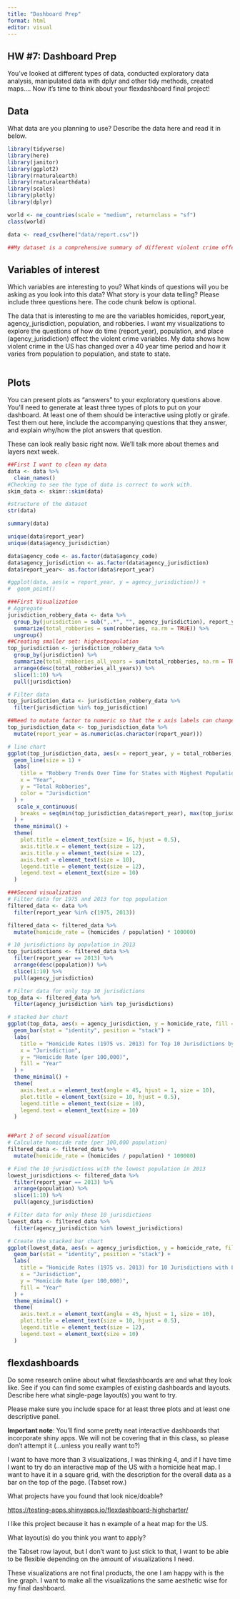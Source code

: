 ```yaml
---
title: "Dashboard Prep"
format: html
editor: visual
---
```


## HW #7: Dashboard Prep

You've looked at different types of data, conducted exploratory data analysis, manipulated data with dplyr and other tidy methods, created maps.... Now it's time to think about your flexdashboard final project!

## Data

What data are you planning to use? Describe the data here and read it in below.

```r
library(tidyverse)
library(here)
library(janitor)
library(ggplot2)
library(rnaturalearth)
library(rnaturalearthdata)
library(scales)
library(plotly)
library(dplyr)
```

```r
world <- ne_countries(scale = "medium", returnclass = "sf")
class(world)

data <- read_csv(here("data/report.csv"))

##My dataset is a comprehensive summary of different violent crime offenses in the US from 1997-2013, organized by state/capitals. 
```

## Variables of interest

Which variables are interesting to you? What kinds of questions will you be asking as you look into this data? What story is your data telling? Please include three questions here. The code chunk below is optional.

The data that is interesting to me are the variables homicides, report_year, agency_jurisdiction, population, and robberies. I want my visualizations to explore the questions of how do time (report_year), population, and place (agency_jurisdiction) effect the violent crime variables. My data shows how violent crime in the US has changed over a 40 year time period and how it varies from population to population, and state to state.

```r

```

## Plots

You can present plots as "answers" to your exploratory questions above. You'll need to generate at least three types of plots to put on your dashboard. At least one of them should be interactive using plotly or girafe. Test them out here, include the accompanying questions that they answer, and explain why/how the plot answers that question.

These can look really basic right now. We'll talk more about themes and layers next week.

```r
##First I want to clean my data
data <- data %>%
  clean_names()
#Checking to see the type of data is correct to work with.
skim_data <- skimr::skim(data)
```

```r
#structure of the dataset
str(data)

summary(data)

unique(data$report_year)          
unique(data$agency_jurisdiction)  


```

```r
data$agency_code <- as.factor(data$agency_code)
data$agency_jurisdiction <- as.factor(data$agency_jurisdiction)
data$report_year<- as.factor(data$report_year)
```

```r
#ggplot(data, aes(x = report_year, y = agency_jurisdiction)) +
#  geom_point()
```

```r
###First Visualization
# Aggregate 
jurisdiction_robbery_data <- data %>%
  group_by(jurisdiction = sub(",.*", "", agency_jurisdiction), report_year) %>%
  summarize(total_robberies = sum(robberies, na.rm = TRUE)) %>%
  ungroup()
##Creating smaller set: highestpopulation
top_jurisdiction <- jurisdiction_robbery_data %>%
  group_by(jurisdiction) %>%
  summarize(total_robberies_all_years = sum(total_robberies, na.rm = TRUE)) %>%
  arrange(desc(total_robberies_all_years)) %>%
  slice(1:10) %>%
  pull(jurisdiction)

# Filter data 
top_jurisdiction_data <- jurisdiction_robbery_data %>%
  filter(jurisdiction %in% top_jurisdiction)

##Need to mutate factor to numeric so that the x axis labels can change to every 5 years for readability purposes
top_jurisdiction_data <- top_jurisdiction_data %>%
  mutate(report_year = as.numeric(as.character(report_year)))  

# line chart
ggplot(top_jurisdiction_data, aes(x = report_year, y = total_robberies, color = jurisdiction, group = jurisdiction)) +
  geom_line(size = 1) +
  labs(
    title = "Robbery Trends Over Time for States with Highest Population",
    x = "Year",
    y = "Total Robberies",
    color = "Jurisdiction"
  ) +
   scale_x_continuous(
    breaks = seq(min(top_jurisdiction_data$report_year), max(top_jurisdiction_data$report_year), by = 5)
  ) +
  theme_minimal() +
  theme(
    plot.title = element_text(size = 16, hjust = 0.5),
    axis.title.x = element_text(size = 12),
    axis.title.y = element_text(size = 12),
    axis.text = element_text(size = 10),
    legend.title = element_text(size = 12),
    legend.text = element_text(size = 10)
  )

```

```r
###Second visualization
# Filter data for 1975 and 2013 for top population
filtered_data <- data %>%
  filter(report_year %in% c(1975, 2013))

filtered_data <- filtered_data %>%
  mutate(homicide_rate = (homicides / population) * 100000)

# 10 jurisdictions by population in 2013
top_jurisdictions <- filtered_data %>%
  filter(report_year == 2013) %>%
  arrange(desc(population)) %>%
  slice(1:10) %>%
  pull(agency_jurisdiction)

# Filter data for only top 10 jurisdictions
top_data <- filtered_data %>%
  filter(agency_jurisdiction %in% top_jurisdictions)

# stacked bar chart
ggplot(top_data, aes(x = agency_jurisdiction, y = homicide_rate, fill = factor(report_year))) +
  geom_bar(stat = "identity", position = "stack") +
  labs(
    title = "Homicide Rates (1975 vs. 2013) for Top 10 Jurisdictions by Population",
    x = "Jurisdiction",
    y = "Homicide Rate (per 100,000)",
    fill = "Year"
  ) +
  theme_minimal() +
  theme(
    axis.text.x = element_text(angle = 45, hjust = 1, size = 10),
    plot.title = element_text(size = 10, hjust = 0.5),
    legend.title = element_text(size = 10),
    legend.text = element_text(size = 10)
  )



```

```r
##Part 2 of second visualization
# Calculate homicide rate (per 100,000 population)
filtered_data <- filtered_data %>%
  mutate(homicide_rate = (homicides / population) * 100000)

# Find the 10 jurisdictions with the lowest population in 2013
lowest_jurisdictions <- filtered_data %>%
  filter(report_year == 2013) %>%
  arrange(population) %>%
  slice(1:10) %>%
  pull(agency_jurisdiction)

# Filter data for only these 10 jurisdictions
lowest_data <- filtered_data %>%
  filter(agency_jurisdiction %in% lowest_jurisdictions)

# Create the stacked bar chart
ggplot(lowest_data, aes(x = agency_jurisdiction, y = homicide_rate, fill = factor(report_year))) +
  geom_bar(stat = "identity", position = "stack") +
  labs(
    title = "Homicide Rates (1975 vs. 2013) for 10 Jurisdictions with Lowest Population",
    x = "Jurisdiction",
    y = "Homicide Rate (per 100,000)",
    fill = "Year"
  ) +
  theme_minimal() +
  theme(
    axis.text.x = element_text(angle = 45, hjust = 1, size = 10),
    plot.title = element_text(size = 10, hjust = 0.5),
    legend.title = element_text(size = 12),
    legend.text = element_text(size = 10)
  )

```

## flexdashboards

Do some research online about what flexdashboards are and what they look like. See if you can find some examples of existing dashboards and layouts. Describe here what single-page layout(s) you want to try.

Please make sure you include space for at least three plots and at least one descriptive panel.

**Important note**: You'll find some pretty neat interactive dashboards that incorporate shiny apps. We will not be covering that in this class, so please don't attempt it (...unless you really want to?)

I want to have more than 3 visualizations, I was thinking 4, and if I have time I want to try do an interactive map of the US with a homicide heat map. I want to have it in a square grid, with the description for the overall data as a bar on the top of the page. (Tabset row.)

What projects have you found that look nice/doable?

<https://testing-apps.shinyapps.io/flexdashboard-highcharter/>

I like this project because it has n example of a heat map for the US.

What layout(s) do you think you want to apply?

the Tabset row layout, but I don't want to just stick to that, I want to be able to be flexible depending on the amount of visualizations I need.

These visualizations are not final products, the one I am happy with is the line graph. I want to make all the visualizations the same aesthetic wise for my final dashboard.
